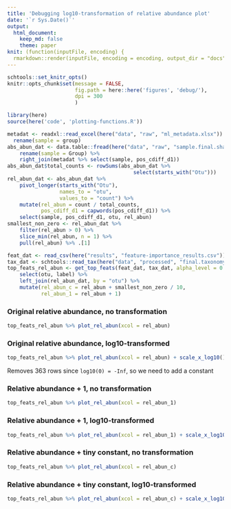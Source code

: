 ```yaml
---
title: 'Debugging log10-transformation of relative abundance plot'
date: '`r Sys.Date()`'
output:
  html_document:
    keep_md: false
    theme: paper
knit: (function(inputFile, encoding) {
  rmarkdown::render(inputFile, encoding = encoding, output_dir = "docs", output_format = "all") })
---
```

```r
schtools::set_knitr_opts()
knitr::opts_chunk$set(message = FALSE,
                      fig.path = here::here('figures', 'debug/'),
                      dpi = 300
                      )
```

```r
library(here)
source(here('code', 'plotting-functions.R'))
```

```r
metadat <- readxl::read_excel(here("data", "raw", "ml_metadata.xlsx")) %>%
  rename(sample = group)
abs_abun_dat <- data.table::fread(here("data", "raw", "sample.final.shared")) %>%
    rename(sample = Group) %>%
    right_join(metadat %>% select(sample, pos_cdiff_d1))
abs_abun_dat$total_counts <- rowSums(abs_abun_dat %>%
                                         select(starts_with("Otu")))
rel_abun_dat <- abs_abun_dat %>%
    pivot_longer(starts_with("Otu"),
                 names_to = "otu",
                 values_to = "count") %>%
    mutate(rel_abun = count / total_counts,
           pos_cdiff_d1 = capwords(pos_cdiff_d1)) %>%
    select(sample, pos_cdiff_d1, otu, rel_abun)
smallest_non_zero <- rel_abun_dat %>%
    filter(rel_abun > 0) %>%
    slice_min(rel_abun, n = 1) %>%
    pull(rel_abun) %>% .[1]

feat_dat <- read_csv(here("results", "feature-importance_results.csv"))
tax_dat <- schtools::read_tax(here("data", "processed", "final.taxonomy.tsv"))
top_feats_rel_abun <- get_top_feats(feat_dat, tax_dat, alpha_level = 0.05) %>%
    select(otu, label) %>%
    left_join(rel_abun_dat, by = "otu") %>%
    mutate(rel_abun_c = rel_abun + smallest_non_zero / 10,
           rel_abun_1 = rel_abun + 1)
```

### Original relative abundance, no transformation

```r
top_feats_rel_abun %>% plot_rel_abun(xcol = rel_abun)
```

### Original relative abundance, log10-transformed

```r
top_feats_rel_abun %>% plot_rel_abun(xcol = rel_abun) + scale_x_log10()
```

Removes 363 rows since `log10(0) = -Inf`, so we need to add a constant

### Relative abundance + 1, no transformation

```r
top_feats_rel_abun %>% plot_rel_abun(xcol = rel_abun_1)
```

### Relative abundance + 1, log10-transformed
```r
top_feats_rel_abun %>% plot_rel_abun(xcol = rel_abun_1) + scale_x_log10()
```

### Relative abundance + tiny constant, no transformation
```r
top_feats_rel_abun %>% plot_rel_abun(xcol = rel_abun_c)
```

### Relative abundance + tiny constant, log10-transformed

```r
top_feats_rel_abun %>% plot_rel_abun(xcol = rel_abun_c) + scale_x_log10()
```
